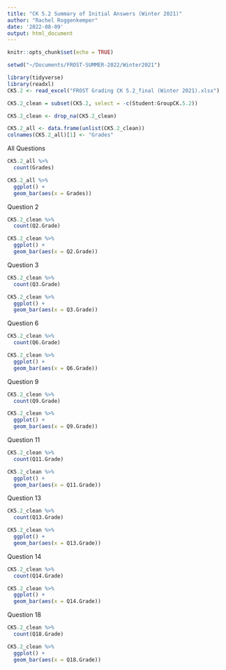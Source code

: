 ```yaml
---
title: "CK 5.2 Summary of Initial Answers (Winter 2021)"
author: "Rachel Roggenkemper"
date: '2022-08-09'
output: html_document
---
```


```r
knitr::opts_chunk$set(echo = TRUE)
```

```r
setwd("~/Documents/FROST-SUMMER-2022/Winter2021")

library(tidyverse)
library(readxl)  
CK5.2 <- read_excel("FROST Grading CK 5.2_final (Winter 2021).xlsx")
```

```r
CK5.2_clean = subset(CK5.2, select = -c(Student:GroupCK.5.2))

CK5.2_clean <- drop_na(CK5.2_clean)
```

```r
CK5.2_all <- data.frame(unlist(CK5.2_clean))
colnames(CK5.2_all)[1] <- "Grades"
```


All Questions 
```r
CK5.2_all %>%
  count(Grades)
```

```r
CK5.2_all %>%
  ggplot() +
  geom_bar(aes(x = Grades))
```


Question 2
```r
CK5.2_clean %>%
  count(Q2.Grade)
```

```r
CK5.2_clean %>%
  ggplot() +
  geom_bar(aes(x = Q2.Grade))
```


Question 3
```r
CK5.2_clean %>%
  count(Q3.Grade)
```

```r
CK5.2_clean %>%
  ggplot() +
  geom_bar(aes(x = Q3.Grade))
```


Question 6
```r
CK5.2_clean %>%
  count(Q6.Grade)
```

```r
CK5.2_clean %>%
  ggplot() +
  geom_bar(aes(x = Q6.Grade))
```


Question 9
```r
CK5.2_clean %>%
  count(Q9.Grade)
```

```r
CK5.2_clean %>%
  ggplot() +
  geom_bar(aes(x = Q9.Grade))
```


Question 11
```r
CK5.2_clean %>%
  count(Q11.Grade)
```

```r
CK5.2_clean %>%
  ggplot() +
  geom_bar(aes(x = Q11.Grade))
```


Question 13
```r
CK5.2_clean %>%
  count(Q13.Grade)
```

```r
CK5.2_clean %>%
  ggplot() +
  geom_bar(aes(x = Q13.Grade))
```


Question 14
```r
CK5.2_clean %>%
  count(Q14.Grade)
```

```r
CK5.2_clean %>%
  ggplot() +
  geom_bar(aes(x = Q14.Grade))
```


Question 18
```r
CK5.2_clean %>%
  count(Q18.Grade)
```

```r
CK5.2_clean %>%
  ggplot() +
  geom_bar(aes(x = Q18.Grade))
```




